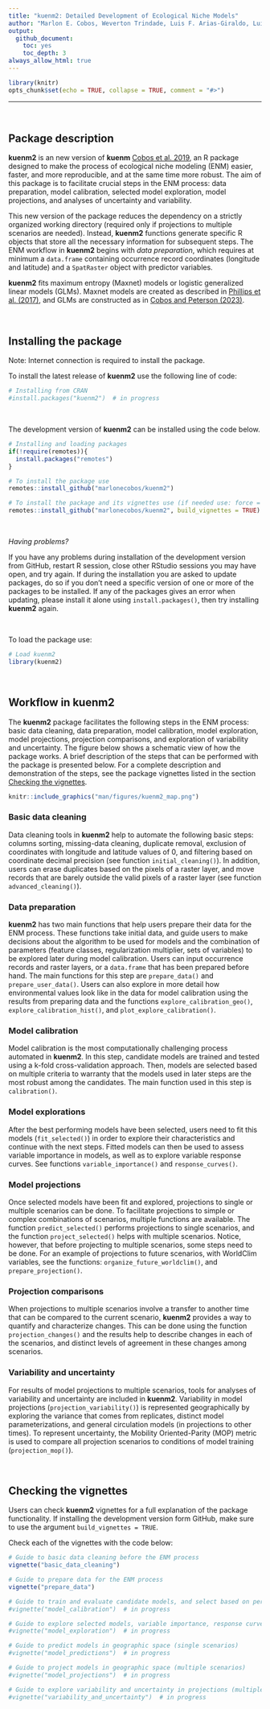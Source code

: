 ```yaml
---
title: "kuenm2: Detailed Development of Ecological Niche Models"
author: "Marlon E. Cobos, Weverton Trindade, Luis F. Arias-Giraldo, Luis Osorio-Olvera, and A. Townsend Peterson"
output: 
  github_document:
    toc: yes
    toc_depth: 3
always_allow_html: true
---
```


```r
library(knitr)
opts_chunk$set(echo = TRUE, collapse = TRUE, comment = "#>")
```

<hr>

<br>

## Package description

**kuenm2** is an new version of **kuenm** [Cobos et al. 2019](https://peerj.com/articles/6281/), an R package designed to make the process of ecological niche modeling (ENM) easier, faster, and more reproducible, and at the same time more robust. The aim of this package is to facilitate crucial steps in the ENM process: data preparation, model calibration, selected model exploration, model projections, and analyses of uncertainty and variability. 

This new version of the package reduces the dependency on a strictly organized working directory (required only if projections to multiple scenarios are needed). Instead, **kuenm2** functions generate specific R objects that store all the necessary information for subsequent steps. The ENM workflow in **kuenm2** begins with *data preparation*, which requires at minimum a `data.frame` containing occurrence record coordinates (longitude and latitude) and a `SpatRaster` object with predictor variables.

**kuenm2** fits maximum entropy (Maxnet) models or logistic generalized linear models (GLMs). Maxnet models are created as described in [Phillips et al. (2017)](http://doi.wiley.com/10.1111/ecog.03049), and GLMs are constructed as in [Cobos and Peterson (2023)](https://doi.org/10.1371/journal.pone.0276951).

<br>

## Installing the package

Note: Internet connection is required to install the package.

To install the latest release of **kuenm2** use the following line of code:

```r
# Installing from CRAN 
#install.packages("kuenm2")  # in progress
```

<br>

The development version of **kuenm2** can be installed using the code below. 

```r
# Installing and loading packages
if(!require(remotes)){
  install.packages("remotes")
}

# To install the package use
remotes::install_github("marlonecobos/kuenm2")

# To install the package and its vignettes use (if needed use: force = TRUE)  
remotes::install_github("marlonecobos/kuenm2", build_vignettes = TRUE)  # in progress
```

<br>

*Having problems?* 

If you have any problems during installation of the development version from GitHub, restart R session, close other RStudio sessions you may have open, and try again. If during the installation you are asked to update packages, do so if you don't need a specific version of one or more of the packages to be installed. If any of the packages gives an error when updating, please install it alone using `install.packages()`, then try installing **kuenm2** again.

<br>

To load the package use:

```r
# Load kuenm2
library(kuenm2)
```

<br>

## Workflow in kuenm2

The **kuenm2** package facilitates the following steps in the ENM process: basic data cleaning, data preparation, model calibration, model exploration, model projections, projection comparisons, and exploration of variability and uncertainty. The figure below shows a schematic view of how the package works. A brief description of the steps that can be performed with the package is presented below. For a complete description and demonstration of the steps, see the package vignettes listed in the section [Checking the vignettes]. 

```r
knitr::include_graphics("man/figures/kuenm2_map.png")
```

### Basic data cleaning

Data cleaning tools in **kuenm2** help to automate the following basic steps: columns sorting, missing-data cleaning, duplicate removal, exclusion of coordinates with longitude and latitude values of 0, and filtering based on coordinate decimal precision (see function `initial_cleaning()`). In addition, users can erase duplicates based on the pixels of a raster layer, and move records that are barely outside the valid pixels of a raster layer (see function `advanced_cleaning()`).       


### Data preparation

**kuenm2** has two main functions that help users prepare their data for the ENM process. These functions take initial data, and guide users to make decisions about the algorithm to be used for models and the combination of parameters (feature classes, regularization multiplier, sets of variables) to be explored later during model calibration. Users can input occurrence records and raster layers, or a `data.frame` that has been prepared before hand. The main functions for this step are `prepare_data()` and `prepare_user_data()`. Users can also explore in more detail how environmental values look like in the data for model calibration using the results from preparing data and the functions `explore_calibration_geo()`, `explore_calibration_hist()`, and `plot_explore_calibration()`.


### Model calibration 

Model calibration is the most computationally challenging process automated in **kuenm2**. In this step, candidate models are trained and tested using a k-fold cross-validation approach. Then, models are selected based on multiple criteria to warranty that the models used in later steps are the most robust among the candidates. The main function used in this step is `calibration()`.  


### Model explorations

After the best performing models have been selected, users need to fit this models (`fit_selected()`) in order to explore their characteristics and continue with the next steps. Fitted models can then be used to assess variable importance in models, as well as to explore variable response curves. See functions `variable_importance()` and `response_curves()`.


### Model projections

Once selected models have been fit and explored, projections to single or multiple scenarios can be done. To facilitate projections to simple or complex combinations of scenarios, multiple functions are available. The function `predict_selected()` performs projections to single scenarios, and the function `project_selected()` helps with multiple scenarios. Notice, however, that before projecting to multiple scenarios, some steps need to be done. For an example of projections to future scenarios, with WorldClim variables, see the functions: `organize_future_worldclim()`, and `prepare_projection()`.


### Projection comparisons

When projections to multiple scenarios involve a transfer to another time that can be compared to the current scenario, **kuenm2** provides a way to quantify and characterize changes. This can be done using the function `projection_changes()` and the results help to describe changes in each of the scenarios, and distinct levels of agreement in these changes among scenarios.


### Variability and uncertainty

For results of model projections to multiple scenarios, tools for analyses of variability and uncertainty are included in **kuenm2**. Variability in model projections (`projection_variability()`) is represented geographically by exploring the variance that comes from replicates, distinct model parameterizations, and general circulation models (in projections to other times). To represent uncertainty, the Mobility Oriented-Parity (MOP) metric is used to compare all projection scenarios to conditions of model training (`projection_mop()`). 

<br>

## Checking the vignettes

Users can check **kuenm2** vignettes for a full explanation of the package functionality. If installing the development version form GitHub, make sure to use the argument `build_vignettes = TRUE`.

Check each of the vignettes with the code below:

```r
# Guide to basic data cleaning before the ENM process
vignette("basic_data_cleaning")

# Guide to prepare data for the ENM process
vignette("prepare_data")

# Guide to train and evaluate candidate models, and select based on performance
#vignette("model_calibration")  # in progress

# Guide to explore selected models, variable importance, response curves
#vignette("model_exploration")  # in progress

# Guide to predict models in geographic space (single scenarios)
#vignette("model_predictions")  # in progress

# Guide to project models in geographic space (multiple scenarios)
#vignette("model_projections")  # in progress

# Guide to explore variability and uncertainty in projections (multiple scenarios)
#vignette("variability_and_uncertainty")  # in progress
```
